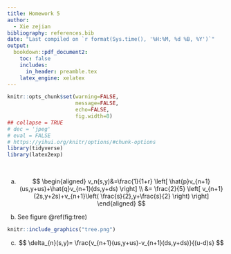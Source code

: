 ```yaml
---
title: Homework 5
author:
  - Xie zejian
bibliography: references.bib
date: "Last compiled on `r format(Sys.time(), '%H:%M, %d %B, %Y')`"
output:
  bookdown::pdf_document2:
    toc: false
    includes:
      in_header: preamble.tex
    latex_engine: xelatex
---
```


```r
knitr::opts_chunk$set(warning=FALSE,
                      message=FALSE,
                      echo=FALSE, 
                      fig.width=8)
## collapse = TRUE
# dec = 'jpeg'
# eval = FALSE
# https://yihui.org/knitr/options/#chunk-options
library(tidyverse)
library(latex2exp)
```

::: {.exercise  name=""}

$\quad$

:::


:::: {.solution}

a.
$$
\begin{aligned}
    v_n(s,y)&=\frac{1}{1+r} \left[ \hat{p}v_{n+1}(us,y+us)+\hat{q}v_{n+1}(ds,y+ds) \right]
    \\ &= 
    \frac{2}{5} \left[ v_{n+1}(2s,y+2s)+v_{n+1}\left( \frac{s}{2},y+\frac{s}{2} \right) \right]
\end{aligned}
$$

b. See figure \@ref(fig:tree)

```r

knitr::include_graphics("tree.png")

```

c.
$$
\delta_{n}(s,y)= \frac{v_{n+1}(us,y+us)-v_{n+1}(ds,y+ds)}{(u-d)s}
$$


::::


